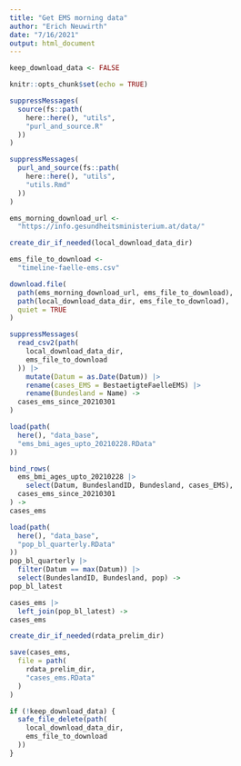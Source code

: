 ```yaml
---
title: "Get EMS morning data"
author: "Erich Neuwirth"
date: "7/16/2021"
output: html_document
---
```


```r
keep_download_data <- FALSE
```


```r
knitr::opts_chunk$set(echo = TRUE)
```

```r
suppressMessages(
  source(fs::path(
    here::here(), "utils",
    "purl_and_source.R"
  ))
)
```


```r
suppressMessages(
  purl_and_source(fs::path(
    here::here(), "utils",
    "utils.Rmd"
  ))
)
```




```r
ems_morning_download_url <-
  "https://info.gesundheitsministerium.at/data/"
```

```r
create_dir_if_needed(local_download_data_dir)
```

```r
ems_file_to_download <-
  "timeline-faelle-ems.csv"
```

```r
download.file(
  path(ems_morning_download_url, ems_file_to_download),
  path(local_download_data_dir, ems_file_to_download),
  quiet = TRUE
)
```

```r
suppressMessages(
  read_csv2(path(
    local_download_data_dir,
    ems_file_to_download
  )) |>
    mutate(Datum = as.Date(Datum)) |>
    rename(cases_EMS = BestaetigteFaelleEMS) |>
    rename(Bundesland = Name) ->
  cases_ems_since_20210301
)
```

```r
load(path(
  here(), "data_base",
  "ems_bmi_ages_upto_20210228.RData"
))
```

```r
bind_rows(
  ems_bmi_ages_upto_20210228 |>
    select(Datum, BundeslandID, Bundesland, cases_EMS),
  cases_ems_since_20210301
) ->
cases_ems
```

```r
load(path(
  here(), "data_base",
  "pop_bl_quarterly.RData"
))
pop_bl_quarterly |>
  filter(Datum == max(Datum)) |>
  select(BundeslandID, Bundesland, pop) ->
pop_bl_latest
```

```r
cases_ems |>
  left_join(pop_bl_latest) ->
cases_ems
```
```r
create_dir_if_needed(rdata_prelim_dir)
```


```r
save(cases_ems,
  file = path(
    rdata_prelim_dir,
    "cases_ems.RData"
  )
)
```

```r
if (!keep_download_data) {
  safe_file_delete(path(
    local_download_data_dir,
    ems_file_to_download
  ))
}
```
